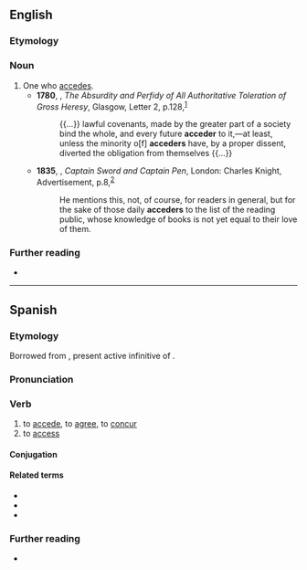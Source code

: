 {{also|accéder}}
==English==

===Etymology===
{{suffix|en|accede|er|id2=agent noun}}

===Noun===
{{en-noun}}

# One who [[accede]]s.
#* '''1780''', {{w|John Brown (theologian)|John Brown}}, ''The Absurdity and Perfidy of All Authoritative Toleration of Gross Heresy'', Glasgow, Letter 2, p.{{nbsp}}128,<sup>[http://name.umdl.umich.edu/004853555.0001.000]</sup>
#*: {{...}} lawful covenants, made by the greater part of a society bind the whole, and every future '''acceder''' to it,—at least, unless the minority o[f] '''acceders''' have, by a proper dissent, diverted the obligation from themselves {{...}}
#* '''1835''', {{w|Leigh Hunt}}, ''Captain Sword and Captain Pen'', London: Charles Knight, Advertisement, p.{{nbsp}}8,<sup>[https://archive.org/details/captainsword00huntrich]</sup>
#*: He mentions this, not, of course, for readers in general, but for the sake of those daily '''acceders''' to the list of the reading public, whose knowledge of books is not yet equal to their love of them.

===Further reading===
* {{R:Webster 1913}}

----

==Spanish==

===Etymology===
Borrowed from {{bor|es|la|accēdere}}, present active infinitive of {{m|la|accēdō}}.

===Pronunciation===
{{es-IPA}}

===Verb===
{{es-verb|acced|er}}

# to [[accede]], to [[agree]], to [[concur]]
# to [[access]]

====Conjugation====
{{es-conj-er|acced|combined=1}}

====Related terms====
* {{l|es|accesible}}
* {{l|es|accesión}}
* {{l|es|acceso}}

===Further reading===
* {{R:DRAE 2001}}